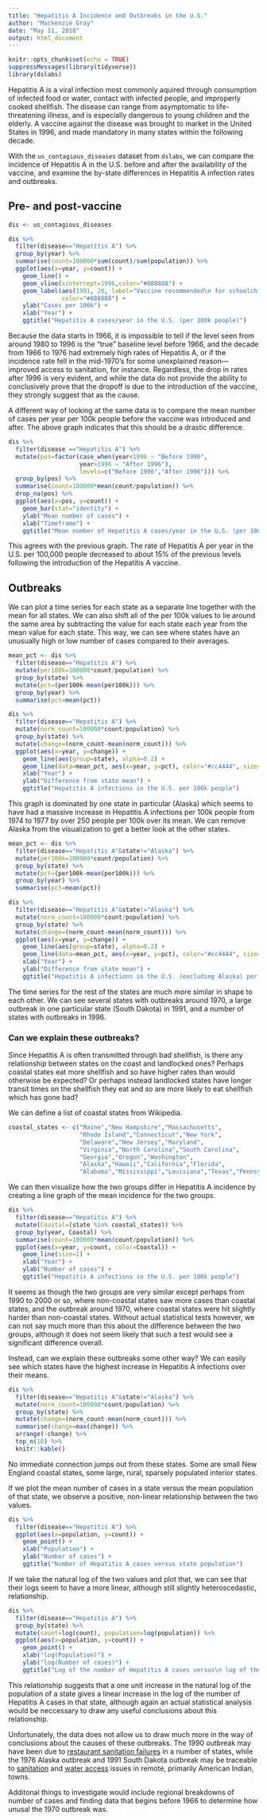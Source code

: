 ```yaml
---
title: "Hepatitis A Incidence and Outbreaks in the U.S."
author: "Mackenzie Gray"
date: "May 11, 2018"
output: html_document
---
```


```r
knitr::opts_chunk$set(echo = TRUE)
suppressMessages(library(tidyverse))
library(dslabs)
```

Hepatitis A is a viral infection most commonly aquired through consumption of infected food or water, contact with infected people, and improperly cooked shellfish. The disease can range from asymptomatic to life-threatening illness, and is especially dangerous to young children and the elderly. A vaccine against the disease was brought to market in the United States in 1996, and made mandatory in many states within the following decade.

With the `us_contagious_diseases` dataset from `dslabs`, we can compare the incidence of Hepatitis A in the U.S. before and after the availability of the vaccine, and examine the by-state differences in Hepatitis A infection rates and outbreaks.

## Pre- and post-vaccine


```r
dis <- us_contagious_diseases

dis %>% 
  filter(disease=="Hepatitis A") %>% 
  group_by(year) %>% 
  summarise(count=100000*sum(count)/sum(population)) %>% 
  ggplot(aes(x=year, y=count)) +
    geom_line() +
    geom_vline(xintercept=1996,color="#888888") +
    geom_label(aes(1991, 20, label="Vaccine recommended\n for schoolchildren"),
               color="#888888") +
    ylab("Cases per 100k") + 
    xlab("Year") + 
    ggtitle("Hepatitis A cases/year in the U.S. (per 100k people)")
```
Because the data starts in 1966, it is impossible to tell if the level seen from around 1980 to 1996 is the "true" baseline level before 1966, and the decade from 1966 to 1976 had extremely high rates of Hepatitis A, or if the incidence rate fell in the mid-1970's for some unexplained reason---improved access to sanitation, for instance. Regardless, the drop in rates after 1996 is very evident, and while the data do not provide the ability to conclusively prove that the dropoff is due to the introduction of the vaccine, they strongly suggest that as the cause.

A different way of looking at the same data is to compare the mean number of cases per year per 100k people before the vaccine was introduced and after. The above graph indicates that this should be a drastic difference.

```r
dis %>% 
  filter(disease =="Hepatitis A") %>% 
  mutate(pos=factor(case_when(year<1996 ~ "Before 1996",
                    year>1996 ~ "After 1996"),
                    levels=c("Before 1996","After 1996"))) %>%
  group_by(pos) %>% 
  summarise(count=100000*mean(count/population)) %>% 
  drop_na(pos) %>%
  ggplot(aes(x=pos, y=count)) + 
    geom_bar(stat="identity") +
    ylab("Mean number of cases") + 
    xlab("Timeframe") + 
    ggtitle("Mean number of Hepatitis A cases/year in the U.S. (per 100,000 people)")
```

This agrees with the previous graph. The rate of Hepatitis A per year in the U.S. per 100,000 people decreased to about 15% of the previous levels following the introduction of the Hepatitis A vaccine.

## Outbreaks

We can plot a time series for each state as a separate line together with the mean for all states. We can also shift all of the per 100k values to lie around the same area by subtracting the value for each state each year from the mean value for each state. This way, we can see where states have an unusually high or low number of cases compared to their averages.

```r
mean_pct <- dis %>% 
  filter(disease=="Hepatitis A") %>% 
  mutate(per100k=100000*count/population) %>% 
  group_by(state) %>% 
  mutate(pct=(per100k-mean(per100k))) %>% 
  group_by(year) %>% 
  summarise(pct=mean(pct))

dis %>% 
  filter(disease=="Hepatitis A") %>% 
  mutate(norm_count=100000*count/population) %>% 
  group_by(state) %>% 
  mutate(change=(norm_count-mean(norm_count))) %>% 
  ggplot(aes(x=year, y=change)) +
    geom_line(aes(group=state), alpha=0.2) + 
    geom_line(data=mean_pct, aes(x=year, y=pct), color="#cc4444", size=2) +
    xlab("Year") +
    ylab("Difference from state mean") +
    ggtitle("Hepatitis A infections in the U.S. per 100k people")
```

This graph is dominated by one state in particular (Alaska) which seems to have had a massive increase in Hepatitis A infections per 100k people from 1974 to 1977 by over 250 people per 100k over its mean. We can remove Alaska from the visualization to get a better look at the other states.

```r
mean_pct <- dis %>% 
  filter(disease=="Hepatitis A"&state!="Alaska") %>% 
  mutate(per100k=100000*count/population) %>% 
  group_by(state) %>% 
  mutate(pct=(per100k-mean(per100k))) %>% 
  group_by(year) %>% 
  summarise(pct=mean(pct))

dis %>% 
  filter(disease=="Hepatitis A"&state!="Alaska") %>% 
  mutate(norm_count=100000*count/population) %>% 
  group_by(state) %>% 
  mutate(change=(norm_count-mean(norm_count))) %>% 
  ggplot(aes(x=year, y=change)) +
    geom_line(aes(group=state), alpha=0.2) + 
    geom_line(data=mean_pct, aes(x=year, y=pct), color="#cc4444", size=2) + 
    xlab("Year") + 
    ylab("Difference from state mean") + 
    ggtitle("Hepatitis A infections in the U.S. (excluding Alaska) per 100k people")
```

The time series for the rest of the states are much more similar in shape to each other. We can see several states with outbreaks around 1970, a large outbreak in one particular state (South Dakota) in 1991, and a number of states with outbreaks in 1996.

### Can we explain these outbreaks?

Since Hepatitis A is often transmitted through bad shellfish, is there any relationship between states on the coast and landlocked ones? Perhaps coastal states eat more shellfish and so have higher rates than would otherwise be expected? Or perhaps instead landlocked states have longer transit times on the shellfish they eat and so are more likely to eat shellfish which has gone bad?

We can define a list of coastal states from Wikipedia.

```r
coastal_states <- c("Maine","New Hampshire","Massachusetts",
                    "Rhode Island","Connecticut","New York",
                    "Delaware","New Jersey","Maryland",
                    "Virginia","North Carolina","South Carolina",
                    "Georgia","Oregon","Washington",
                    "Alaska","Hawaii","California","Florida",
                    "Alabama","Mississippi","Louisiana","Texas","Pennsylvania")
```

We can then visualize how the two groups differ in Hepatitis A incidence by creating a line graph of the mean incidence for the two groups.

```r
dis %>% 
  filter(disease=="Hepatitis A") %>% 
  mutate(Coastal=(state %in% coastal_states)) %>% 
  group_by(year, Coastal) %>% 
  summarise(count=100000*mean(count/population)) %>% 
  ggplot(aes(x=year, y=count, color=Coastal)) +
    geom_line(size=1) + 
    xlab("Year") +
    ylab("Number of cases") + 
    ggtitle("Hepatitis A infections in the U.S. per 100k people")
```

It seems as though the two groups are very similar except perhaps from 1990 to 2000 or so, where non-coastal states saw more cases than coastal states, and the outbreak around 1970, where coastal states were hit slightly harder than non-coastal states. Without actual statistical tests however, we can not say much more than this about the difference between the two groups, although it does not seem likely that such a test would see a significant difference overall.

Instead, can we explain these outbreaks some other way? We can easily see which states have the highest increase in Hepatitis A infections over their means.

```r
dis %>% 
  filter(disease=="Hepatitis A"&state!="Alaska") %>% 
  mutate(norm_count=100000*count/population) %>% 
  group_by(state) %>% 
  mutate(change=(norm_count-mean(norm_count))) %>%
  summarise(change=max(change)) %>% 
  arrange(-change) %>% 
  top_n(10) %>% 
  knitr::kable()
```

No immediate connection jumps out from these states. Some are small New England coastal states, some large, rural, sparsely populated interior states.

If we plot the mean number of cases in a state versus the mean population of that state, we observe a positive, non-linear relationship between the two values.


```r
dis %>% 
  filter(disease=="Hepatitis A") %>% 
  ggplot(aes(x=population, y=count)) +
    geom_point() +
    xlab("Population") +
    ylab("Number of cases") + 
    ggtitle("Number of Hepatitis A cases versus state population")
```

If we take the natural log of the two values and plot that, we can see that their logs seem to have a more linear, although still slightly heteroscedastic, relationship.

```r
dis %>% 
  filter(disease=="Hepatitis A") %>% 
  group_by(state) %>% 
  mutate(count=log(count), population=log(population)) %>% 
  ggplot(aes(x=population, y=count)) +
    geom_point() +
    xlab("log(Population)") +
    ylab("log(Number of cases)") + 
    ggtitle("Log of the number of Hepatitis A cases versus\n log of the state population")
```

This relationship suggests that a one unit increase in the natural log of the population of a state gives a linear increase in the log of the number of Hepatitis A cases in that state, although again an actual statistical analysis would be neccessary to draw any useful conclusions about this relationship.

Unfortunately, the data does not allow us to draw much more in the way of conclusions about the causes of these outbreaks. The 1990 outbreak may have been due to [restaurant sanitation failures](https://www.washingtonpost.com/archive/politics/1990/04/13/restaurant-food-suspected-in-upswing-of-hepatitis-a/1a5b3ecc-b7d1-4d2d-b8e7-96d769417e64/?utm_term=.1849628c3b01) in a number of states, while the 1976 Alaska outbreak and 1991 South Dakota outbreak may be traceable to [sanitation](http://articles.chicagotribune.com/1992-08-06/news/9203100664_1_hepatitis-indian-health-service-vaccine) and [water access](http://epibulletins.dhss.alaska.gov/Document/Display?DocumentId=1431) issues in remote, primarily American Indian, towns.

Additonal things to investigate would include regional breakdowns of number of cases and finding data that begins before 1966 to determine how unusal the 1970 outbreak was.